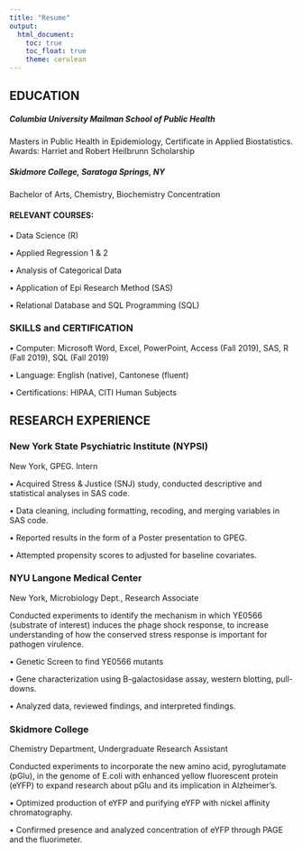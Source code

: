 ```yaml
---
title: "Resume"
output: 
  html_document:
    toc: true
    toc_float: true
    theme: cerulean
---
```


## EDUCATION					
##### Columbia University Mailman School of Public Health	
Masters in Public Health in Epidemiology, Certificate in Applied Biostatistics. 
Awards: Harriet and Robert Heilbrunn Scholarship

##### Skidmore College, Saratoga Springs, NY
Bachelor of Arts, Chemistry, Biochemistry Concentration
 
 
#### RELEVANT COURSES:
•	Data Science (R)

•	Applied Regression 1 & 2

•	Analysis of Categorical Data

•	Application of Epi Research Method (SAS)

•	Relational Database and SQL Programming (SQL)
 

### SKILLS and CERTIFICATION
•	Computer: Microsoft Word, Excel, PowerPoint, Access (Fall 2019), SAS, R (Fall 2019), SQL (Fall 2019)    

•	Language: English (native), Cantonese (fluent)

•	Certifications: HIPAA, CITI Human Subjects
 

## RESEARCH EXPERIENCE
### New York State Psychiatric Institute (NYPSI)
New York, GPEG. Intern	

•	Acquired Stress & Justice (SNJ) study, conducted descriptive and statistical analyses in SAS code.

•	Data cleaning, including formatting, recoding, and merging variables in SAS code.

•	Reported results in the form of a Poster presentation to GPEG.

•	Attempted propensity scores to adjusted for baseline covariates. 

### NYU Langone Medical Center
New York, Microbiology Dept., Research Associate	

Conducted experiments to identify the mechanism in which YE0566 (substrate of interest) induces the phage shock response, to increase understanding of how the conserved stress response is important for pathogen virulence. 

•	Genetic Screen to find YE0566 mutants

•	Gene characterization using B-galactosidase assay, western blotting, pull-downs.

•	Analyzed data, reviewed findings, and interpreted findings. 

### Skidmore College
Chemistry Department, Undergraduate Research Assistant

Conducted experiments to incorporate the new amino acid, pyroglutamate (pGlu), in the genome of E.coli with enhanced yellow fluorescent protein (eYFP) to expand research about pGlu and its implication in Alzheimer’s.

•	Optimized production of eYFP and purifying eYFP with nickel affinity chromatography.

•	Confirmed presence and analyzed concentration of eYFP through PAGE and the fluorimeter.
